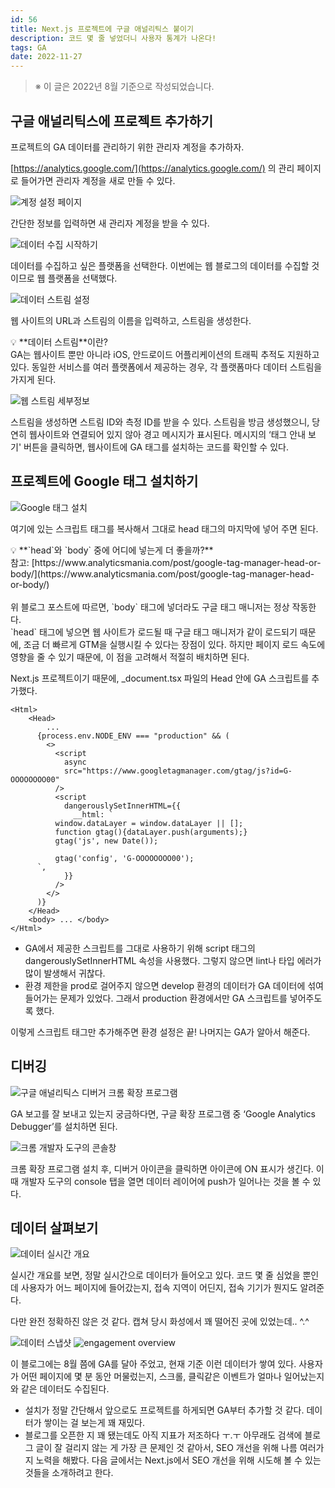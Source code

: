 ```yaml
---
id: 56
title: Next.js 프로젝트에 구글 애널리틱스 붙이기
description: 코드 몇 줄 넣었더니 사용자 통계가 나온다!
tags: GA
date: 2022-11-27
---
```





> ※ 이 글은 2022년 8월 기준으로 작성되었습니다.

## 구글 애널리틱스에 프로젝트 추가하기

프로젝트의 GA 데이터를 관리하기 위한 관리자 계정을 추가하자.

[https://analytics.google.com/](https://analytics.google.com/) 의 관리 페이지로 들어가면 관리자 계정을 새로 만들 수 있다.

![계정 설정 페이지](/image/56/1-config-account.png)

간단한 정보를 입력하면 새 관리자 계정을 받을 수 있다.

![데이터 수집 시작하기](/image/56/2-start-collecting-data.png)

데이터를 수집하고 싶은 플랫폼을 선택한다. 이번에는 웹 블로그의 데이터를 수집할 것이므로 웹 플랫폼을 선택했다.

![데이터 스트림 설정](/image/56/3-set-data-stream.png)

웹 사이트의 URL과 스트림의 이름을 입력하고, 스트림을 생성한다.

<Aside>
    💡 **데이터 스트림**이란?<br/>
    GA는 웹사이트 뿐만 아니라 iOS, 안드로이드 어플리케이션의 트래픽 추적도 지원하고 있다. 동일한 서비스를 여러 플랫폼에서 제공하는 경우, 각 플랫폼마다 데이터 스트림을 가지게 된다.
</Aside>

![웹 스트림 세부정보](/image/56/4-detail-stream.png)

스트림을 생성하면 스트림 ID와 측정 ID를 받을 수 있다. 스트림을 방금 생성했으니, 당연히 웹사이트와 연결되어 있지 않아 경고 메시지가 표시된다. 메시지의 ‘태그 안내 보기' 버튼을 클릭하면, 웹사이트에 GA 태그를 설치하는 코드를 확인할 수 있다.

## 프로젝트에 Google 태그 설치하기

![Google 태그 설치](/image/56/5-install-ga-tag.png)

여기에 있는 스크립트 태그를 복사해서 그대로 head 태그의 마지막에 넣어 주면 된다.

<Aside>
    💡 **`head`와 `body` 중에 어디에 넣는게 더 좋을까?** <br/>
    참고:
    [https://www.analyticsmania.com/post/google-tag-manager-head-or-body/](https://www.analyticsmania.com/post/google-tag-manager-head-or-body/)<br/>
    <br/>
    위 블로그 포스트에 따르면, `body` 태그에 넣더라도 구글 태그 매니저는 정상 작동한다.<br/>
    `head` 태그에 넣으면 웹 사이트가 로드될 때 구글 태그 매니저가 같이 로드되기 때문에, 조금 더 빠르게 GTM을 실행시킬 수 있다는 장점이 있다. 하지만 페이지 로드 속도에 영향을 줄 수 있기 때문에,
    이 점을 고려해서 적절히 배치하면 된다.
</Aside>

Next.js 프로젝트이기 때문에, _document.tsx 파일의 Head 안에 GA 스크립트를 추가했다.
```tsx
<Html>
    <Head>
        ...
      {process.env.NODE_ENV === "production" && (
        <>
          <script
            async
            src="https://www.googletagmanager.com/gtag/js?id=G-OOOOOOOO00"
          />
          <script
            dangerouslySetInnerHTML={{
              __html: `
          window.dataLayer = window.dataLayer || [];
          function gtag(){dataLayer.push(arguments);}
          gtag('js', new Date());

          gtag('config', 'G-OOOOOOOO00');
      `,
            }}
          />
        </>
      )}
    </Head>
    <body> ... </body>
</Html>
```

- GA에서 제공한 스크립트를 그대로 사용하기 위해 script 태그의 dangerouslySetInnerHTML 속성을 사용했다. 그렇지 않으면 lint나 타입 에러가 많이 발생해서 귀찮다.
- 환경 제한을 prod로 걸어주지 않으면 develop 환경의 데이터가 GA 데이터에 섞여 들어가는 문제가 있었다. 그래서 production 환경에서만 GA 스크립트를 넣어주도록 했다.

이렇게 스크립트 태그만 추가해주면 환경 설정은 끝! 나머지는 GA가 알아서 해준다.

## 디버깅

![구글 애널리틱스 디버거 크롬 확장 프로그램](/image/56/6-ga-debugger-extension.png)

GA 보고를 잘 보내고 있는지 궁금하다면, 구글 확장 프로그램 중 ‘Google Analytics Debugger’를 설치하면 된다.

![크롬 개발자 도구의 콘솔창](/image/56/7-ga-debugger-console.png)

크롬 확장 프로그램 설치 후, 디버거 아이콘을 클릭하면 아이콘에 ON 표시가 생긴다. 이때 개발자 도구의 console 탭을 열면 데이터 레이어에 push가 일어나는 것을 볼 수 있다.

## 데이터 살펴보기

![데이터 실시간 개요](/image/56/9-realtime-overview.png)

실시간 개요를 보면, 정말 실시간으로 데이터가 들어오고 있다. 코드 몇 줄 심었을 뿐인데 사용자가 어느 페이지에 들어갔는지, 접속 지역이 어딘지, 접속 기기가 뭔지도 알려준다.

다만 완전 정확하진 않은 것 같다. 캡쳐 당시 화성에서 꽤 떨어진 곳에 있었는데.. ^.^

![데이터 스냅샷](/image/56/8-report-snapshot.png)
![engagement overview](/image/56/10-engagement-overview.png)

이 블로그에는 8월 쯤에 GA를 달아 주었고, 현재 기준 이런 데이터가 쌓여 있다. 사용자가 어떤 페이지에 몇 분 동안 머물렀는지, 스크롤, 클릭같은 이벤트가 얼마나 일어났는지와 같은 데이터도 수집된다.

<WavyLine size={8}/>

- 설치가 정말 간단해서 앞으로도 프로젝트를 하게되면 GA부터 추가할 것 같다. 데이터가 쌓이는 걸 보는게 꽤 재밌다.
- 블로그를 오픈한 지 꽤 됐는데도 아직 지표가 저조하다 ㅜ.ㅜ 아무래도 검색에 블로그 글이 잘 걸리지 않는 게 가장 큰 문제인 것 같아서, SEO 개선을 위해 나름 여러가지 노력을 해봤다. 다음 글에서는 Next.js에서 SEO 개선을 위해 시도해 볼 수 있는 것들을 소개하려고 한다.

